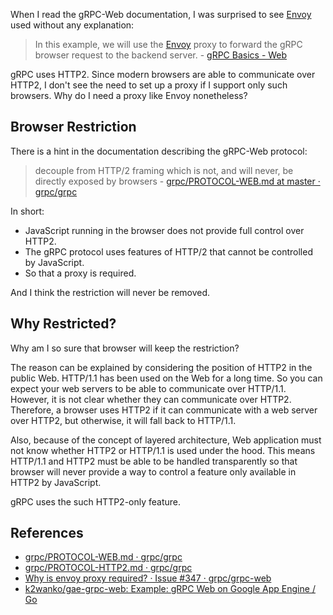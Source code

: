 When I read the gRPC-Web documentation, I was surprised to see [Envoy](https://www.envoyproxy.io/) used without any explanation:

> In this example, we will use the [Envoy](https://www.envoyproxy.io/) proxy to forward the gRPC browser request to the backend server. - [gRPC Basics - Web](https://grpc.io/docs/tutorials/basic/web.html)

gRPC uses HTTP2. Since modern browsers are able to communicate over HTTP2, I don't see the need to set up a proxy if I support only such browsers. Why do I need a proxy like Envoy nonetheless?

## Browser Restriction

There is a hint in the documentation describing the gRPC-Web protocol:

> decouple from HTTP/2 framing which is not, and will never, be directly exposed by browsers - [grpc/PROTOCOL-WEB.md at master · grpc/grpc](https://github.com/grpc/grpc/blob/f0bfcd864c7a2395ad82ff9db8e39d0c51d49ee0/doc/PROTOCOL-WEB.md)

In short:

- JavaScript running in the browser does not provide full control over HTTP2.
- The gRPC protocol uses features of HTTP/2 that cannot be controlled by JavaScript.
- So that a proxy is required.

And I think the restriction will never be removed.

## Why Restricted?

Why am I so sure that browser will keep the restriction?

The reason can be explained by considering the position of HTTP2 in the public Web. HTTP/1.1 has been used on the Web for a long time. So you can expect your web servers to be able to communicate over HTTP/1.1. However, it is not clear whether they can communicate over HTTP2. Therefore, a browser uses HTTP2 if it can communicate with a web server over HTTP2, but otherwise, it will fall back to HTTP/1.1.

Also, because of the concept of layered architecture, Web application must not know whether HTTP2 or HTTP/1.1 is used under the hood. This means HTTP/1.1 and HTTP2 must be able to be handled transparently so that browser will never provide a way to control a feature only available in HTTP2 by JavaScript.

gRPC uses the such HTTP2-only feature.

## References

- [grpc/PROTOCOL-WEB.md · grpc/grpc](https://github.com/grpc/grpc/blob/f0bfcd8/doc/PROTOCOL-WEB.md)
- [grpc/PROTOCOL-HTTP2.md · grpc/grpc](https://github.com/grpc/grpc/blob/f0bfcd864c7a2395ad82ff9db8e39d0c51d49ee0/doc/PROTOCOL-HTTP2.md)
- [Why is envoy proxy required? · Issue #347 · grpc/grpc-web](https://github.com/grpc/grpc-web/issues/347)
- [k2wanko/gae-grpc-web: Example: gRPC Web on Google App Engine / Go](https://github.com/k2wanko/gae-grpc-web)
